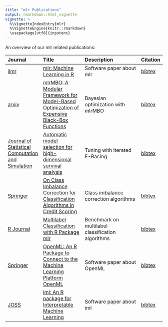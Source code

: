 ```yaml
---
title: "mlr Publications"
output: rmarkdown::html_vignette
vignette: >
  %\VignetteIndexEntry{mlr}
  %\VignetteEngine{knitr::rmarkdown}
  \usepackage[utf8]{inputenc}
---
```


An overview of our mlr related publications:

| Journal | Title | Description | Citation |
|:--------|:----------------------|:-----------------------------------|:---------|
| [jlmr](http://www.jmlr.org/) | [mlr: Machine Learning in R](http://jmlr.org/papers/v17/15-066.html) | Software paper about mlr|[bibtex](http://www.jmlr.org/papers/v17/15-066.bib) |
| [arxiv](https://arxiv.org/) | [mlrMBO: A Modular Framework for Model-Based Optimization of Expensive Black-Box Functions](https://arxiv.org/abs/1703.03373) | Bayesian optimization with mlrMBO|[bibtex](https://arxiv2bibtex.org/?q=https%3A%2F%2Farxiv.org%2Fabs%2F1703.03373&format=bibtex) |
| [Journal of Statistical Computation and Simulation](https://www.tandfonline.com/toc/gscs20/current) | [Automatic model selection for high-dimensional survival analysis](https://www.tandfonline.com/doi/abs/10.1080/00949655.2014.929131) | Tuning with iterated F-Racing| [bibtex](https://www.tandfonline.com/action/showCitFormats?doi=10.1080%2F00949655.2014.929131) |
| [Springer](https://link.springer.com/) | [On Class Imbalance Correction for Classification Algorithms in Credit Scoring](https://link.springer.com/chapter/10.1007%2F978-3-319-28697-6_6) | Class imbalance correction algorithms | [bibtex](https://citation-needed.springer.com/v2/references/10.1007/978-3-319-28697-6_6?format=bibtex&flavour=citation) |
| [R Journal](https://journal.r-project.org/) | [Multilabel Classification with R Package mlr](https://journal.r-project.org/archive/2017/RJ-2017-012/RJ-2017-012.pdf) | Benchmark on multilabel classification algorithms | [bibtex](https://journal.r-project.org/archive/2017/RJ-2017-012/) |
| [Springer](https://link.springer.com/) | [OpenML: An R Package to Connect to the Machine Learning Platform OpenML](https://link.springer.com/article/10.1007/s00180-017-0742-2) | Software paper about OpenML | [bibtex](https://citation-needed.springer.com/v2/references/10.1007/s00180-017-0742-2?format=bibtex&flavour=citation) |
| [JOSS](http://joss.theoj.org/) | [iml: An R package for Interpretable Machine Learning](http://joss.theoj.org/papers/9e8466400de93f5aabfb999f23db5072) | Software paper about iml | [bibtex](https://www.doi2bib.org/bib/https%3A%2F%2Fdoi.org%2F10.21105%2Fjoss.00786) |
